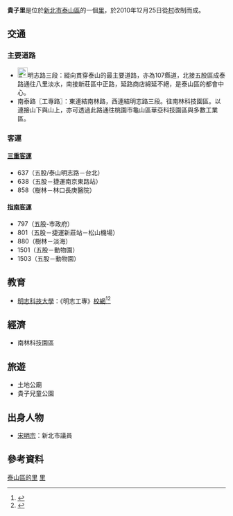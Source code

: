 {{Coord|25.0407303|121.4184748|source:GoogleMaps|display=title}}
{{ROC Village or Li Info|
City/CountyName=新北市|
DivName=泰山區|
Village/LiName=貴子|
Village/Li=里|
OldName =|
Longitude =|
Latitude =|
AreaTotal =|
HouseholdTotal=1,452|
PopTotal =4,138|
YearMonth=2011年5月|
Male=2116|
Female=2022|
Head =戴聯樹|
Sub =29|
Website =|
Neighbors =|
MapLocation =|
Tel =|
Address =|
DataSource =|
}}
'''貴子里'''是位於[[新北市|新北市]][[泰山區_(台灣)|泰山區]]的一個[[里|里]]，於2010年12月25日從[[村|村]]改制而成。

==交通==
===主要道路===
*[[File:TW_CHW107.svg|23px]]明志路三段：縱向貫穿泰山的最主要道路，亦為107縣道，北接五股區成泰路通往八里淡水，南接新莊區中正路，延路商店綿延不絕，是泰山區的都會中心。
*南泰路〖工專路〗：東連結南林路，西連結明志路三段。往南林科技園區。以連接山下與山上，亦可透過此路通往桃園市龜山區華亞科技園區與多數工業區。

===客運===
====[[三重客運|三重客運]]====
* 637（五股/泰山明志路－台北）
* 638（五股－捷運南京東路站）
* 858（樹林－林口長庚醫院）

====[[指南客運|指南客運]]====
* 797（五股-市政府）
* 801（五股－捷運新莊站－松山機場）
* 880（樹林－淡海）
*1501（五股－動物園）
*1503（五股－動物園）

==教育==
*[[明志科技大學|明志科技大學]]：《明志工專》[https://web.archive.org/web/20080516223123/http://www.mit.edu.tw/ 校網]<ref>{{Cite news|url=http://money.udn.com/money/story/6722/1229339|title=CSR認證 明志晉身綠色科大|accessdate=2015-10-15|author=吳毅倫|publisher=聯合財經網|date=2015-10-05|deadurl=yes|archiveurl=https://web.archive.org/web/20160304202443/http://money.udn.com/money/story/6722/1229339|archivedate=2016-03-04}}</ref><ref>{{Cite news|url=http://www.ettoday.net/news/20120406/36920.htm|title=全台灣最累的大學　明志科大：上學簡直像當兵！|accessdate=2015-10-15|author=黃彥綺|publisher=[[東森新聞網|東森新聞網]]|date=2012-04-05|archive-date=2020-08-09|archive-url=https://web.archive.org/web/20200809033437/https://www.ettoday.net/news/20120406/36920.htm|dead-url=no}}</ref>

==經濟==
*南林科技園區

==旅遊==
*土地公廟
*貴子兒童公園

==出身人物==
*[[宋明宗|宋明宗]]：新北市議員
==參考資料==
{{reflist}}

{{新北市泰山區}}

[[Category:泰山區的里|泰山區的里]]
[[Category:泰山區_(臺灣)|里]]
{{TW-geo-stub}}